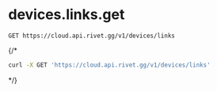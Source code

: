# devices.links.get
```
GET https://cloud.api.rivet.gg/v1/devices/links
```


{/*<RequestExample>
```bash curl
curl -X GET 'https://cloud.api.rivet.gg/v1/devices/links'
```
</RequestExample>*/}
